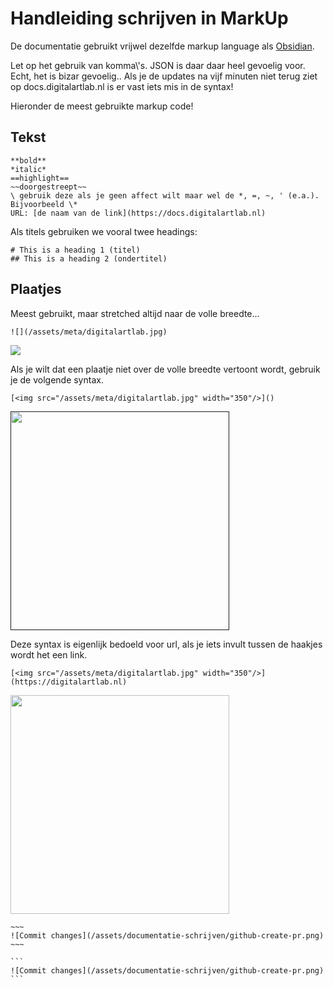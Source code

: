 

# Handleiding schrijven in MarkUp

De documentatie gebruikt vrijwel dezelfde markup language als [Obsidian](https://guides.github.com/features/mastering-markdown/).

<Callout type="warning">
Let op het gebruik van komma\'s. JSON is daar daar heel gevoelig voor.
</Callout>
Echt, het is bizar gevoelig.. Als je de updates na vijf minuten niet terug ziet op docs.digitalartlab.nl is er vast iets mis in de syntax!

Hieronder de meest gebruikte markup code!

## Tekst

```
**bold**
*italic*
==highlight==
~~doorgestreept~~
\ gebruik deze als je geen affect wilt maar wel de *, =, ~, ' (e.a.). Bijvoorbeeld \*
URL: [de naam van de link](https://docs.digitalartlab.nl) 
```

Als titels gebruiken we vooral twee headings:
```
# This is a heading 1 (titel)
## This is a heading 2 (ondertitel)
```

## Plaatjes

Meest gebruikt, maar stretched altijd naar de volle breedte...
```
![](/assets/meta/digitalartlab.jpg)
```
![](/assets/meta/digitalartlab.jpg)

Als je wilt dat een plaatje niet over de volle breedte vertoont wordt, gebruik je de volgende syntax. 
```
[<img src="/assets/meta/digitalartlab.jpg" width="350"/>]()
```
[<img src="/assets/meta/digitalartlab.jpg" width="350"/>]()

Deze syntax is eigenlijk bedoeld voor url, als je iets invult tussen de haakjes wordt het een link. 
```
[<img src="/assets/meta/digitalartlab.jpg" width="350"/>](https://digitalartlab.nl)
```
[<img src="/assets/meta/digitalartlab.jpg" width="350"/>](https://digitalartlab.nl)

```
~~~
![Commit changes](/assets/documentatie-schrijven/github-create-pr.png)
~~~
```

~~~
```
![Commit changes](/assets/documentatie-schrijven/github-create-pr.png)
```
~~~
